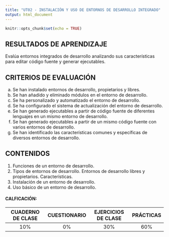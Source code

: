 ```yaml
---
title: "UT02 - INSTALACIÓN Y USO DE ENTORNOS DE DESARROLLO INTEGRADO"
output: html_document
---
```


```r
knitr::opts_chunk$set(echo = TRUE)
```

## RESULTADOS DE APRENDIZAJE

Evalúa entornos integrados de desarrollo analizando sus características para editar código fuente y generar ejecutables.

## CRITERIOS DE EVALUACIÓN

a) Se han instalado entornos de desarrollo, propietarios y libres.
b) Se han añadido y eliminado módulos en el entorno de desarrollo.
c) Se ha personalizado y automatizado el entorno de desarrollo.
d) Se ha configurado el sistema de actualización del entorno de desarrollo.
e) Se han generado ejecutables a partir de código fuente de diferentes lenguajes en un mismo entorno de desarrollo.
f) Se han generado ejecutables a partir de un mismo código fuente con varios entornos de desarrollo.
g) Se han identificado las características comunes y específicas de diversos entornos de desarrollo. 

## CONTENIDOS
1. Funciones de un entorno de desarrollo.
2. Tipos de entornos de desarrollo. Entornos de desarrollo libres y propietarios. Características.
3. Instalación de un entorno de desarrollo.
4. Uso básico de un entorno de desarrollo.

#### CALFICACIÓN:

| CUADERNO DE CLASE | CUESTIONARIO | EJERCICIOS DE CLASE | PRÁCTICAS |
|:-----------------:|:------------:|:-------------------:|:---------:| 
|        10%        |      0%      |        30%          |    60%    |